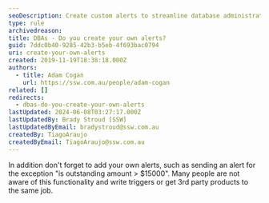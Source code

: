 ```yaml
---
seoDescription: Create custom alerts to streamline database administration and stay informed about key exceptions.
type: rule
archivedreason:
title: DBAs - Do you create your own alerts?
guid: 7ddc0b40-9285-42b3-b5eb-4f693bac0794
uri: create-your-own-alerts
created: 2019-11-19T18:38:18.000Z
authors:
  - title: Adam Cogan
    url: https://ssw.com.au/people/adam-cogan
related: []
redirects:
  - dbas-do-you-create-your-own-alerts
lastUpdated: 2024-06-08T03:27:17.000Z
lastUpdatedBy: Brady Stroud [SSW]
lastUpdatedByEmail: bradystroud@ssw.com.au
createdBy: TiagoAraujo
createdByEmail: TiagoAraujo@ssw.com.au
---
```


In addition don't forget to add your own alerts, such as sending an alert for the exception "is outstanding amount &gt; $15000". Many people are not aware of this functionality and write triggers or get 3rd party products to the same job.
